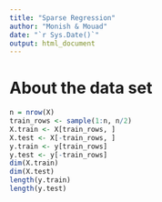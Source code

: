 ```yaml
---
title: "Sparse Regression"
author: "Monish & Mouad"
date: "`r Sys.Date()`"
output: html_document
---
```

# About the data set 
```r
n = nrow(X)
train_rows <- sample(1:n, n/2)
X.train <- X[train_rows, ]
X.test <- X[-train_rows, ]
y.train <- y[train_rows]
y.test <- y[-train_rows]
dim(X.train)
dim(X.test)
length(y.train)
length(y.test)
```

